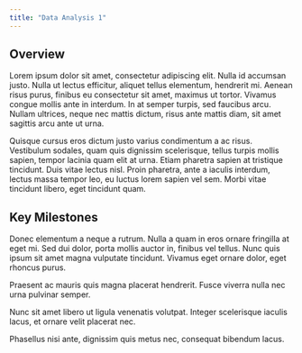 ```yaml
---
title: "Data Analysis 1"
---
```


## Overview

Lorem ipsum dolor sit amet, consectetur adipiscing elit. Nulla id accumsan justo. Nulla ut lectus efficitur, aliquet tellus elementum, hendrerit mi. Aenean risus purus, finibus eu consectetur sit amet, maximus ut tortor. Vivamus congue mollis ante in interdum. In at semper turpis, sed faucibus arcu. Nullam ultrices, neque nec mattis dictum, risus ante mattis diam, sit amet sagittis arcu ante ut urna.

Quisque cursus eros dictum justo varius condimentum a ac risus. Vestibulum sodales, quam quis dignissim scelerisque, tellus turpis mollis sapien, tempor lacinia quam elit at urna. Etiam pharetra sapien at tristique tincidunt. Duis vitae lectus nisl. Proin pharetra, ante a iaculis interdum, lectus massa tempor leo, eu luctus lorem sapien vel sem. Morbi vitae tincidunt libero, eget tincidunt quam.

## Key Milestones

Donec elementum a neque a rutrum. Nulla a quam in eros ornare fringilla at eget mi. Sed dui dolor, porta mollis auctor in, finibus vel tellus. Nunc quis ipsum sit amet magna vulputate tincidunt. Vivamus eget ornare dolor, eget rhoncus purus.

Praesent ac mauris quis magna placerat hendrerit. Fusce viverra nulla nec urna pulvinar semper.

Nunc sit amet libero ut ligula venenatis volutpat. Integer scelerisque iaculis lacus, et ornare velit placerat nec.

Phasellus nisi ante, dignissim quis metus nec, consequat bibendum lacus.
